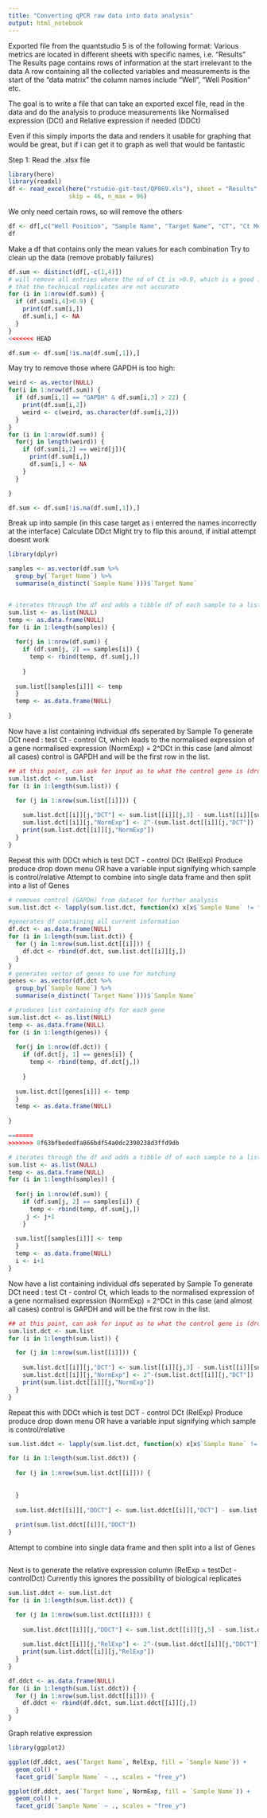 ```yaml
---
title: "Converting qPCR raw data into data analysis"
output: html_notebook
---
```




Exported file from the quantstudio 5 is of the following format:
Various metrics are located in different sheets with specific names, i.e. "Results"
The Results page contains rows of information at the start irrelevant to the data
A row containing all the collected variables and measurements is the start of the "data matrix"
the column names include "Well", "Well Position" etc.

The goal is to write a file that can take an exported excel file, read in the data and do the analysis to produce
measurements like Normalised expression (DCt) and Relative expression if needed (DDCt)

Even if this simply imports the data and renders it usable for graphing that would be great, but if i can get
it to graph as well that would be fantastic


Step 1: Read the .xlsx file
```r

library(here)
library(readxl)
df <- read_excel(here("rstudio-git-test/QP069.xls"), sheet = "Results",
                 skip = 46, n_max = 96)

```

We only need certain rows, so will remove the others
```r
df <- df[,c("Well Position", "Sample Name", "Target Name", "CT", "Ct Mean", "Ct SD")]
df
```

Make a df that contains only the mean values for each combination
Try to clean up the data (remove probably failures)
```r
df.sum <- distinct(df[,-c(1,4)])
# will remove all entries where the sd of Ct is >0.9, which is a good indication
# that the technical replicates are not accurate
for (i in 1:nrow(df.sum)) {
  if (df.sum[i,4]>0.9) {
    print(df.sum[i,])
    df.sum[i,] <- NA
  } 
}
<<<<<<< HEAD

df.sum <- df.sum[!is.na(df.sum[,1]),]


```

May try to remove those where GAPDH is too high:
```r
weird <- as.vector(NULL)
for(i in 1:nrow(df.sum)) {
  if (df.sum[i,1] == "GAPDH" & df.sum[i,3] > 22) {
    print(df.sum[i,2])
    weird <- c(weird, as.character(df.sum[i,2]))
  }
}
for (i in 1:nrow(df.sum)) {
  for(j in length(weird)) {
    if (df.sum[i,2] == weird[j]){
      print(df.sum[i,])
      df.sum[i,] <- NA
    }
  } 

}

df.sum <- df.sum[!is.na(df.sum[,1]),]
```








Break up into sample (in this case target as i enterred the names incorrectly at the interface)
Calculate DDct 
Might try to flip this around, if initial attempt doesnt work
```r
library(dplyr)

samples <- as.vector(df.sum %>% 
  group_by(`Target Name`) %>% 
  summarise(n_distinct(`Sample Name`)))$`Target Name`


# iterates through the df and adds a tibble df of each sample to a list
sum.list <- as.list(NULL)
temp <- as.data.frame(NULL)
for (i in 1:length(samples)) {
  
  for(j in 1:nrow(df.sum)) {
    if (df.sum[j, 2] == samples[i]) {
      temp <- rbind(temp, df.sum[j,])
     
    }
    
  sum.list[[samples[i]]] <- temp
  }
  temp <- as.data.frame(NULL)
  
}
```

Now have a list containing individual dfs seperated by Sample
To generate DCt need : test Ct - control Ct, which leads to the normalised expression of a gene
normalised expression (NormExp) = 2^DCt
in this case (and almost all cases) control is GAPDH and will be the first row in the list.

```r
## at this point, can ask for input as to what the control gene is (drop down list of genes used)
sum.list.dct <- sum.list
for (i in 1:length(sum.list)) {

  for (j in 1:nrow(sum.list[[i]])) {
    
    sum.list.dct[[i]][j,"DCT"] <- sum.list[[i]][j,3] - sum.list[[i]][sum.list[[i]][,1]=="GAPDH",3]
    sum.list.dct[[i]][j,"NormExp"] <- 2^-(sum.list.dct[[i]][j,"DCT"])
    print(sum.list.dct[[i]][j,"NormExp"])
  }
}
```

Repeat this with DDCt which is test DCT - control DCt (RelExp)
Produce produce drop down menu OR have a variable input signifying which sample is control/relative
Attempt to combine into single data frame and then split into a list of Genes
```r
# removes control (GAPDH) from dataset for further analysis
sum.list.dct <- lapply(sum.list.dct, function(x) x[x$`Sample Name` != "GAPDH",])

#generates df containing all current information
df.dct <- as.data.frame(NULL)
for (i in 1:length(sum.list.dct)) {
  for (j in 1:nrow(sum.list.dct[[i]])) {
    df.dct <- rbind(df.dct, sum.list.dct[[i]][j,])
  }
}
# generates vector of genes to use for matching
genes <- as.vector(df.dct %>% 
  group_by(`Sample Name`) %>% 
  summarise(n_distinct(`Target Name`)))$`Sample Name`

# produces list containing dfs for each gene
sum.list.dct <- as.list(NULL)
temp <- as.data.frame(NULL)
for (i in 1:length(genes)) {
  
  for(j in 1:nrow(df.dct)) {
    if (df.dct[j, 1] == genes[i]) {
      temp <- rbind(temp, df.dct[j,])
     
    }
    
  sum.list.dct[[genes[i]]] <- temp
  }
  temp <- as.data.frame(NULL)
  
}

=======
>>>>>>> 8f63bfbededfa866bdf54a0dc2390238d3ffd9db

# iterates through the df and adds a tibble df of each sample to a list
sum.list <- as.list(NULL)
temp <- as.data.frame(NULL)
for (i in 1:length(samples)) {
  
  for(j in 1:nrow(df.sum)) {
    if (df.sum[j, 2] == samples[i]) {
      temp <- rbind(temp, df.sum[j,])
     j <- j+1
    }
    
  sum.list[[samples[i]]] <- temp
  }
  temp <- as.data.frame(NULL)
  i <- i+1
}
```

Now have a list containing individual dfs seperated by Sample
To generate DCt need : test Ct - control Ct, which leads to the normalised expression of a gene
normalised expression (NormExp) = 2^DCt
in this case (and almost all cases) control is GAPDH and will be the first row in the list.

```r
## at this point, can ask for input as to what the control gene is (drop down list of genes used)
sum.list.dct <- sum.list
for (i in 1:length(sum.list)) {

  for (j in 1:nrow(sum.list[[i]])) {
    
    sum.list.dct[[i]][j,"DCT"] <- sum.list[[i]][j,3] - sum.list[[i]][sum.list[[i]][,1]=="GAPDH",3]
    sum.list.dct[[i]][j,"NormExp"] <- 2^-(sum.list.dct[[i]][j,"DCT"])
    print(sum.list.dct[[i]][j,"NormExp"])
  }
}
```

Repeat this with DDCt which is test DCT - control DCt (RelExp)
Produce produce drop down menu OR have a variable input signifying which sample is control/relative

```r

sum.list.ddct <- lapply(sum.list.dct, function(x) x[x$`Sample Name` != "GAPDH",])

for (i in 1:length(sum.list.ddct)) {
  
  for (j in 1:nrow(sum.list.dct[[i]])) {
    
    
  }
  
  sum.list.ddct[[i]][,"DDCT"] <- sum.list.ddct[[i]][,"DCT"] - sum.list.ddct[[1]][,"DCT"]
  
  print(sum.list.ddct[[i]][,"DDCT"])
}


```

Attempt to combine into single data frame and then split into a list of Genes

```r

```





Next is to generate the relative expression column (RelExp = testDct - controlDct)
Currently this ignores the possibility of biological replicates
```r
sum.list.ddct <- sum.list.dct
for (i in 1:length(sum.list.dct)) {

  for (j in 1:nrow(sum.list.dct[[i]])) {
    
    sum.list.ddct[[i]][j,"DDCT"] <- sum.list.dct[[i]][j,5] - sum.list.dct[[i]][sum.list.dct[[i]][,2]=="HOM 10-2",5]
    
    sum.list.ddct[[i]][j,"RelExp"] <- 2^-(sum.list.ddct[[i]][j,"DDCT"])
    print(sum.list.ddct[[i]][j,"RelExp"])
  }
}

df.ddct <- as.data.frame(NULL)
for (i in 1:length(sum.list.ddct)) {
  for (j in 1:nrow(sum.list.ddct[[i]])) {
    df.ddct <- rbind(df.ddct, sum.list.ddct[[i]][j,])
  }
}
```


Graph relative expression 

```r
library(ggplot2)

ggplot(df.ddct, aes(`Target Name`, RelExp, fill = `Sample Name`)) +
  geom_col() +
  facet_grid(`Sample Name` ~ ., scales = "free_y")

ggplot(df.ddct, aes(`Target Name`, NormExp, fill = `Sample Name`)) +
  geom_col() +
  facet_grid(`Sample Name` ~ ., scales = "free_y")

```






